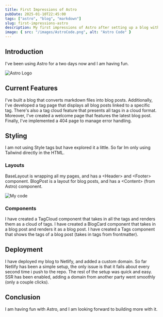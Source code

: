 ```yaml
---
title: First Impressions of Astro
pubDate: 2025-01-10T22:45:00
tags: ["astro", "blog", "markdown"]
slug: first-impressions-astro
description: My first impressions of Astro after setting up a blog with it
image: { src: "/images/AstroCode.png", alt: "Astro Code" }
---
```


## Introduction

I've been using Astro for a two days now and I am having fun.

![Astro Logo](https://astro.build/assets/wallpapers/desktop/rays.png)

## Current Features

I've built a blog that converts markdown files into blog posts. Additionally, I've developed a tag page that displays all blog posts linked to a specific tag. There's also a tag cloud feature that presents all tags in a cloud format. Moreover, I've created a welcome page that features the latest blog post. Finally, I've implemented a 404 page to manage error handling.

## Styling

I am not using Style tags but have explored it a little. So far Im only using Tailwind directly in the HTML.

### Layouts

BaseLayout is wrapping all my pages, and has a &lt;Header&gt; and &lt;Footer&gt; component.
BlogPost is a layout for blog posts, and has a &lt;Content&gt; (from Astro) component.

![My code](/images/AstroCode.png)

### Components

I have created a TagCloud component that takes in all the tags and renders them as a cloud of tags.
I have created a BlogCard component that takes in a blog post and renders it as a blog post.
I have created a Tags component that shows the tags of a blog post (takes in tags from frontmatter).

## Deployment

I have deployed my blog to Netlify, and added a custom domain.
So far Netlify has been a simple setup, the only issue is that it fails about every second time i push to the repo.
The rest of the setup was quick and easy. SSR has been enabled, adding a domain from another party went smoothly (only a couple clicks).

## Conclusion

I am having fun with Astro, and I am looking forward to building more with it.
